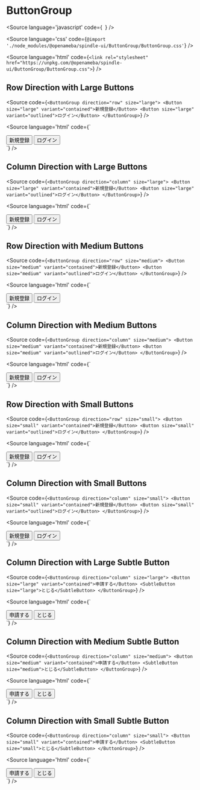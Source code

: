 
<Meta of={ButtonGroupStories} />

# ButtonGroup

<Source
  language='javascript'
  code={`
  `}
/>

<Source
  language='css'
  code={`@import './node_modules/@openameba/spindle-ui/ButtonGroup/ButtonGroup.css'`}
/>

<Source
  language='html'
  code={`<link rel="stylesheet" href="https://unpkg.com/@openameba/spindle-ui/ButtonGroup/ButtonGroup.css">`}
/>

## Row Direction with Large Buttons

<Story of={ButtonGroupStories.RowDirectionwithLargeButtons} />

<Source
  code={`
<ButtonGroup direction="row" size="large">
  <Button size="large" variant="contained">新規登録</Button>
  <Button size="large" variant="outlined">ログイン</Button>
</ButtonGroup>
  `}
/>

<Source
  language='html'
  code={`
<div class="spui-ButtonGroup spui-ButtonGroup--row spui-ButtonGroup--large">
  <button class="spui-Button spui-Button--large spui-Button--contained">新規登録</button>
  <button class="spui-Button spui-Button--large spui-Button--outlined">ログイン</button>
</div>
  `}
/>

## Column Direction with Large Buttons

<Story of={ButtonGroupStories.ColumnDirectionwithLargeButtons} />

<Source
  code={`
<ButtonGroup direction="column" size="large">
  <Button size="large" variant="contained">新規登録</Button>
  <Button size="large" variant="outlined">ログイン</Button>
</ButtonGroup>
  `}
/>

<Source
  language='html'
  code={`
<div class="spui-ButtonGroup spui-ButtonGroup--column spui-ButtonGroup--large">
  <button class="spui-Button spui-Button--large spui-Button--contained">新規登録</button>
  <button class="spui-Button spui-Button--large spui-Button--outlined">ログイン</button>
</div>
  `}
/>

## Row Direction with Medium Buttons

<Story of={ButtonGroupStories.RowDirectionwithMediumButtons} />

<Source
  code={`
<ButtonGroup direction="row" size="medium">
  <Button size="medium" variant="contained">新規登録</Button>
  <Button size="medium" variant="outlined">ログイン</Button>
</ButtonGroup>
  `}
/>

<Source
  language='html'
  code={`
<div class="spui-ButtonGroup spui-ButtonGroup--row spui-ButtonGroup--medium">
  <button class="spui-Button spui-Button--medium spui-Button--contained">新規登録</button>
  <button class="spui-Button spui-Button--medium spui-Button--outlined">ログイン</button>
</div>
  `}
/>

## Column Direction with Medium Buttons

<Story of={ButtonGroupStories.ColumnDirectionwithMediumButtons} />

<Source
  code={`
<ButtonGroup direction="column" size="medium">
  <Button size="medium" variant="contained">新規登録</Button>
  <Button size="medium" variant="outlined">ログイン</Button>
</ButtonGroup>
  `}
/>

<Source
  language='html'
  code={`
<div class="spui-ButtonGroup spui-ButtonGroup--column spui-ButtonGroup--medium">
  <button class="spui-Button spui-Button--medium spui-Button--contained">新規登録</button>
  <button class="spui-Button spui-Button--medium spui-Button--outlined">ログイン</button>
</div>
  `}
/>

## Row Direction with Small Buttons

<Story of={ButtonGroupStories.RowDirectionwithSmallButtons} />

<Source
  code={`
<ButtonGroup direction="row" size="small">
  <Button size="small" variant="contained">新規登録</Button>
  <Button size="small" variant="outlined">ログイン</Button>
</ButtonGroup>
  `}
/>

<Source
  language='html'
  code={`
<div class="spui-ButtonGroup spui-ButtonGroup--row spui-ButtonGroup--small">
  <button class="spui-Button spui-Button--small spui-Button--contained">新規登録</button>
  <button class="spui-Button spui-Button--small spui-Button--outlined">ログイン</button>
</div>
  `}
/>

## Column Direction with Small Buttons

<Story of={ButtonGroupStories.ColumnDirectionwithSmallButtons} />

<Source
  code={`
<ButtonGroup direction="column" size="small">
  <Button size="small" variant="contained">新規登録</Button>
  <Button size="small" variant="outlined">ログイン</Button>
</ButtonGroup>
  `}
/>

<Source
  language='html'
  code={`
<div class="spui-ButtonGroup spui-ButtonGroup--column spui-ButtonGroup--small">
  <button class="spui-Button spui-Button--small spui-Button--contained">新規登録</button>
  <button class="spui-Button spui-Button--small spui-Button--outlined">ログイン</button>
</div>
  `}
/>

## Column Direction with Large Subtle Button

<Story of={ButtonGroupStories.ColumnDirectionwithLargeSubtleButton} />

<Source
  code={`
<ButtonGroup direction="column" size="large">
  <Button size="large" variant="contained">申請する</Button>
  <SubtleButton size="large">とじる</SubtleButton>
</ButtonGroup>
  `}
/>

<Source
  language='html'
  code={`
<div class="spui-ButtonGroup spui-ButtonGroup--column spui-ButtonGroup--large">
  <button class="spui-Button spui-Button--large spui-Button--contained">申請する</button>
  <button class="spui-SubtleButton spui-SubtleButton--large">とじる</button>
</div>
  `}
/>

## Column Direction with Medium Subtle Button

<Story of={ButtonGroupStories.ColumnDirectionwithMediumSubtleButton} />

<Source
  code={`
<ButtonGroup direction="column" size="medium">
  <Button size="medium" variant="contained">申請する</Button>
  <SubtleButton size="medium">とじる</SubtleButton>
</ButtonGroup>
  `}
/>

<Source
  language='html'
  code={`
<div class="spui-ButtonGroup spui-ButtonGroup--column spui-ButtonGroup--medium">
  <button class="spui-Button spui-Button--medium spui-Button--contained">申請する</button>
  <button class="spui-SubtleButton spui-SubtleButton--medium">とじる</button>
</div>
  `}
/>

## Column Direction with Small Subtle Button

<Story of={ButtonGroupStories.ColumnDirectionwithSmallSubtleButton} />

<Source
  code={`
<ButtonGroup direction="column" size="small">
  <Button size="small" variant="contained">申請する</Button>
  <SubtleButton size="small">とじる</SubtleButton>
</ButtonGroup>
  `}
/>

<Source
  language='html'
  code={`
<div class="spui-ButtonGroup spui-ButtonGroup--column spui-ButtonGroup--small">
  <button class="spui-Button spui-Button--small spui-Button--contained">申請する</button>
  <button class="spui-SubtleButton spui-SubtleButton--small">とじる</button>
</div>
  `}
/>

